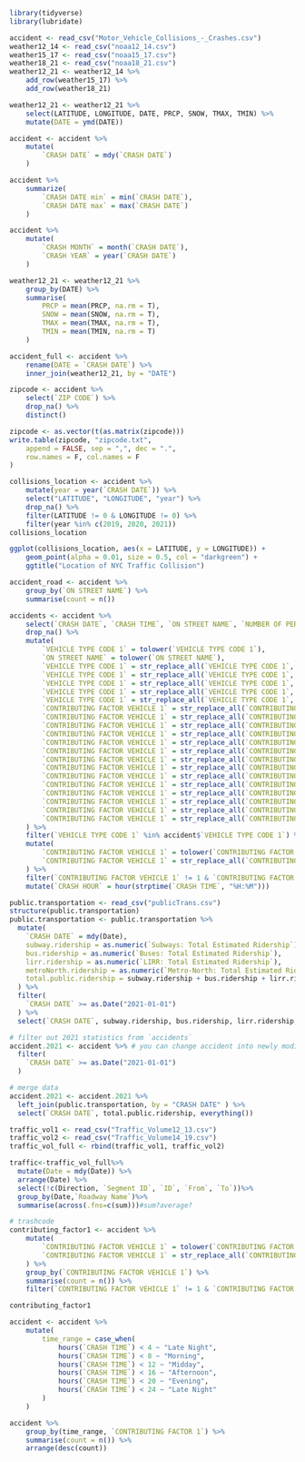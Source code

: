```r
library(tidyverse)
library(lubridate)

```

```r

accident <- read_csv("Motor_Vehicle_Collisions_-_Crashes.csv")
weather12_14 <- read_csv("noaa12_14.csv")
weather15_17 <- read_csv("noaa15_17.csv")
weather18_21 <- read_csv("noaa18_21.csv")
weather12_21 <- weather12_14 %>%
    add_row(weather15_17) %>%
    add_row(weather18_21)

weather12_21 <- weather12_21 %>%
    select(LATITUDE, LONGITUDE, DATE, PRCP, SNOW, TMAX, TMIN) %>%
    mutate(DATE = ymd(DATE))
```

```r
accident <- accident %>%
    mutate(
        `CRASH DATE` = mdy(`CRASH DATE`)
    )

accident %>%
    summarize(
        `CRASH DATE min` = min(`CRASH DATE`),
        `CRASH DATE max` = max(`CRASH DATE`)
    )

accident %>%
    mutate(
        `CRASH MONTH` = month(`CRASH DATE`),
        `CRASH YEAR` = year(`CRASH DATE`)
    )

weather12_21 <- weather12_21 %>%
    group_by(DATE) %>%
    summarise(
        PRCP = mean(PRCP, na.rm = T),
        SNOW = mean(SNOW, na.rm = T),
        TMAX = mean(TMAX, na.rm = T),
        TMIN = mean(TMIN, na.rm = T)
    )
```

```r
accident_full <- accident %>%
    rename(DATE = `CRASH DATE`) %>%
    inner_join(weather12_21, by = "DATE")
```


```r
zipcode <- accident %>%
    select(`ZIP CODE`) %>%
    drop_na() %>%
    distinct()

zipcode <- as.vector(t(as.matrix(zipcode)))
write.table(zipcode, "zipcode.txt",
    append = FALSE, sep = ",", dec = ".",
    row.names = F, col.names = F
)
```



```r
collisions_location <- accident %>%
    mutate(year = year(`CRASH DATE`)) %>%
    select("LATITUDE", "LONGITUDE", "year") %>%
    drop_na() %>%
    filter(LATITUDE != 0 & LONGITUDE != 0) %>%
    filter(year %in% c(2019, 2020, 2021))
collisions_location
```

```r
ggplot(collisions_location, aes(x = LATITUDE, y = LONGITUDE)) +
    geom_point(alpha = 0.01, size = 0.5, col = "darkgreen") +
    ggtitle("Location of NYC Traffic Collision")
```

```r
accident_road <- accident %>%
    group_by(`ON STREET NAME`) %>%
    summarise(count = n())
```

```r
accidents <- accident %>%
    select(`CRASH DATE`, `CRASH TIME`, `ON STREET NAME`, `NUMBER OF PERSONS INJURED`, `NUMBER OF PERSONS KILLED`, `NUMBER OF PEDESTRIANS INJURED`, `NUMBER OF MOTORIST INJURED`, `CONTRIBUTING FACTOR VEHICLE 1`, `VEHICLE TYPE CODE 1`) %>%
    drop_na() %>%
    mutate(
        `VEHICLE TYPE CODE 1` = tolower(`VEHICLE TYPE CODE 1`),
        `ON STREET NAME` = tolower(`ON STREET NAME`),
        `VEHICLE TYPE CODE 1` = str_replace_all(`VEHICLE TYPE CODE 1`, ".*sedan.*", "sedan"),
        `VEHICLE TYPE CODE 1` = str_replace_all(`VEHICLE TYPE CODE 1`, ".*bus.*", "bus"),
        `VEHICLE TYPE CODE 1` = str_replace_all(`VEHICLE TYPE CODE 1`, ".*wagon.*", "wagon"),
        `VEHICLE TYPE CODE 1` = str_replace_all(`VEHICLE TYPE CODE 1`, ".*truck.*", "truck"),
        `VEHICLE TYPE CODE 1` = str_replace_all(`VEHICLE TYPE CODE 1`, ".*bicycle.*", "bike"),
        `CONTRIBUTING FACTOR VEHICLE 1` = str_replace_all(`CONTRIBUTING FACTOR VEHICLE 1`, ".*cell phone.*", "electronic devices"),
        `CONTRIBUTING FACTOR VEHICLE 1` = str_replace_all(`CONTRIBUTING FACTOR VEHICLE 1`, ".*electronic.*", "electronic devices"),
        `CONTRIBUTING FACTOR VEHICLE 1` = str_replace_all(`CONTRIBUTING FACTOR VEHICLE 1`, ".*headphone.*", "electronic devices"),
        `CONTRIBUTING FACTOR VEHICLE 1` = str_replace_all(`CONTRIBUTING FACTOR VEHICLE 1`, ".*navigation device.*", "electronic devices"),
        `CONTRIBUTING FACTOR VEHICLE 1` = str_replace_all(`CONTRIBUTING FACTOR VEHICLE 1`, ".*texting.*", "electronic devices"),
        `CONTRIBUTING FACTOR VEHICLE 1` = str_replace_all(`CONTRIBUTING FACTOR VEHICLE 1`, ".*fatigue.*", "fatigue"),
        `CONTRIBUTING FACTOR VEHICLE 1` = str_replace_all(`CONTRIBUTING FACTOR VEHICLE 1`, ".*sleep.*", "fatigue"),
        `CONTRIBUTING FACTOR VEHICLE 1` = str_replace_all(`CONTRIBUTING FACTOR VEHICLE 1`, ".*vihecle vendalism.*", "vihecle defection"),
        `CONTRIBUTING FACTOR VEHICLE 1` = str_replace_all(`CONTRIBUTING FACTOR VEHICLE 1`, ".*windshield inadequate.*", "vihecle defection"),
        `CONTRIBUTING FACTOR VEHICLE 1` = str_replace_all(`CONTRIBUTING FACTOR VEHICLE 1`, ".*tire failure/inadequate.*", "vihecle defection"),
        `CONTRIBUTING FACTOR VEHICLE 1` = str_replace_all(`CONTRIBUTING FACTOR VEHICLE 1`, ".*tinted windows.*", "vihecle defection"),
        `CONTRIBUTING FACTOR VEHICLE 1` = str_replace_all(`CONTRIBUTING FACTOR VEHICLE 1`, ".*headlights defective.*", "vihecle defection"),
        `CONTRIBUTING FACTOR VEHICLE 1` = str_replace_all(`CONTRIBUTING FACTOR VEHICLE 1`, ".*brakes defective.*", "vihecle defection"),
        `CONTRIBUTING FACTOR VEHICLE 1` = str_replace_all(`CONTRIBUTING FACTOR VEHICLE 1`, ".*accelerator defective.*", "vihecle defection")
    ) %>%
    filter(`VEHICLE TYPE CODE 1` %in% accident$`VEHICLE TYPE CODE 1`) %>%
    mutate(
        `CONTRIBUTING FACTOR VEHICLE 1` = tolower(`CONTRIBUTING FACTOR VEHICLE 1`),
        `CONTRIBUTING FACTOR VEHICLE 1` = str_replace_all(`CONTRIBUTING FACTOR VEHICLE 1`, "illness*", "illness")
    ) %>%
    filter(`CONTRIBUTING FACTOR VEHICLE 1` != 1 & `CONTRIBUTING FACTOR VEHICLE 1` != 80 & `CONTRIBUTING FACTOR VEHICLE 1` != "unspecified") %>%
    mutate(`CRASH HOUR` = hour(strptime(`CRASH TIME`, "%H:%M")))
```

```r
public.transportation <- read_csv("publicTrans.csv")
structure(public.transportation)
public.transportation <- public.transportation %>%
  mutate(
    `CRASH DATE` = mdy(Date),
    subway.ridership = as.numeric(`Subways: Total Estimated Ridership`),
    bus.ridership = as.numeric(`Buses: Total Estimated Ridership`),
    lirr.ridership = as.numeric(`LIRR: Total Estimated Ridership`),
    metroNorth.ridership = as.numeric(`Metro-North: Total Estimated Ridership`),
    total.public.ridership = subway.ridership + bus.ridership + lirr.ridership + metroNorth.ridership
  ) %>%
  filter(
    `CRASH DATE` >= as.Date("2021-01-01")
  ) %>%
  select(`CRASH DATE`, subway.ridership, bus.ridership, lirr.ridership, metroNorth.ridership, total.public.ridership)

# filter out 2021 statistics from `accidents`
accident.2021 <- accident %>% # you can change accident into newly modified data frame
  filter(
    `CRASH DATE` >= as.Date("2021-01-01")
  )

# merge data
accident.2021 <- accident.2021 %>%
  left_join(public.transportation, by = "CRASH DATE" ) %>%
  select(`CRASH DATE`, total.public.ridership, everything())
```


```r
traffic_vol1 <- read_csv("Traffic_Volume12_13.csv")
traffic_vol2 <- read_csv("Traffic_Volume14_19.csv")
traffic_vol_full <- rbind(traffic_vol1, traffic_vol2)

traffic<-traffic_vol_full%>%
  mutate(Date = mdy(Date)) %>% 
  arrange(Date) %>% 
  select(!c(Direction, `Segment ID`, `ID`, `From`, `To`))%>%
  group_by(Date,`Roadway Name`)%>%
  summarise(across(.fns=c(sum)))#sum?average?
```


```r
# trashcode
contributing_factor1 <- accident %>%
    mutate(
        `CONTRIBUTING FACTOR VEHICLE 1` = tolower(`CONTRIBUTING FACTOR VEHICLE 1`),
        `CONTRIBUTING FACTOR VEHICLE 1` = str_replace_all(`CONTRIBUTING FACTOR VEHICLE 1`, "illness*", "illness")
    ) %>%
    group_by(`CONTRIBUTING FACTOR VEHICLE 1`) %>%
    summarise(count = n()) %>%
    filter(`CONTRIBUTING FACTOR VEHICLE 1` != 1 & `CONTRIBUTING FACTOR VEHICLE 1` != 80 & `CONTRIBUTING FACTOR VEHICLE 1` != "unspecified")

contributing_factor1
```


```r

accident <- accident %>%
    mutate(
        time_range = case_when(
            hours(`CRASH TIME`) < 4 ~ "Late Night",
            hours(`CRASH TIME`) < 8 ~ "Morning",
            hours(`CRASH TIME`) < 12 ~ "Midday",
            hours(`CRASH TIME`) < 16 ~ "Afternoon",
            hours(`CRASH TIME`) < 20 ~ "Evening",
            hours(`CRASH TIME`) < 24 ~ "Late Night"
        )
    )
```

```r

accident %>%
    group_by(time_range, `CONTRIBUTING FACTOR 1`) %>%
    summarise(count = n()) %>%
    arrange(desc(count))
```